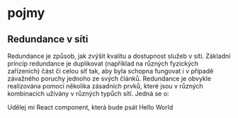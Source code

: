 # pojmy
## Redundance v síti

Redundance je způsob, jak zvýšit kvalitu a dostupnost služeb v síti. Základní princip redundance je duplikovat (například na různých fyzických zařízeních) část či celou síť tak, aby byla schopna fungovat i v případě závažného poruchy jednoho ze svých článků. Redundance je obvykle realizována pomocí několika zásadních prvků, které jsou v různých kombinacích užívány v různých typůch sítí. Jedná se o:

Udělej mi React component, která bude psát Hello World